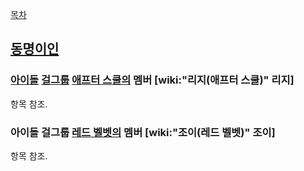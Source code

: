 [[목차]]

== [[동명이인]] ==

=== [[아이돌]] [[걸그룹]] [[애프터 스쿨]]의 멤버 [wiki:"리지(애프터 스쿨)" 리지] ===
항목 참조.

=== 아이돌 걸그룹 [[레드 벨벳]]의 멤버 [wiki:"조이(레드 벨벳)" 조이] ===
항목 참조.
